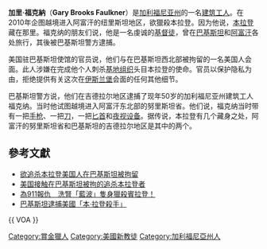 '''加里·福克納'''（'''Gary Brooks Faulkner'''）是[[加利福尼亚州|加利福尼亚州]]的一名[[建筑工人|建筑工人]]。在2010年企图越境进入阿富汗的纽里斯坦地区，欲獵殺本拉登。因为他说，[[本拉登|本拉登]]藏在那里。福克纳的朋友们说，他是一名虔诚的[[基督徒|基督徒]]，曾在[[巴基斯坦|巴基斯坦]]和[[阿富汗|阿富汗]]各处旅行，其後被巴基斯坦警方逮捕。

美国驻巴基斯坦使馆的官员说，他们与在巴基斯坦西北部被拘留的一名美国人会面。此人涉嫌在完成他个人刺杀[[基地组织|基地组织]]头目本拉登的使命。官员以保护隐私为由，拒绝提供有关这次在[[伊斯兰堡|伊斯兰堡]]会面的任何其他细节。

巴基斯坦警方说，他们在吉德拉尔地区逮捕了现年50岁的加利福尼亚州建筑工人福克纳。当时他试图越境进入阿富汗东北部的努里斯坦省。他们说，福克纳当时带有一把[[手枪|手枪]]、一把[[刀|刀]]，一把[[匕首|匕首]]和[[夜视设备|夜视设备]]。据传说，本拉登有几个藏身之处，阿富汗的努里斯坦省和巴基斯坦的吉德拉尔地区是其中的两个。

==參考文獻==
<div class="references-small">
<references></references>
</div>

*[http://www1.voanews.com/chinese/news/asia/20100615-PAKISTAN-BINLADEN-HUNTER-96437119.html 欲追杀本拉登美国人在巴基斯坦被拘留]{{Dead link|date=2019年12月 |bot=InternetArchiveBot |fix-attempted=yes }}
*[http://www1.voanews.com/chinese/news/PAKISTAN-BIN-LADEN-HUNTER-20100617-96619964.html?utm_source=twitterfeed&utm_medium=twitter 美国接触在巴基斯坦被拘的追杀本拉登者]{{Dead link|date=2019年12月 |bot=InternetArchiveBot |fix-attempted=yes }}
*[http://www.nownews.com/2010/06/17/334-2616211.htm 為911報仇　洗腎「藍波」隻身獵殺賓拉登！]{{Wayback|url=http://www.nownews.com/2010/06/17/334-2616211.htm |date=20100620172745 }}
*[http://www.bbc.co.uk/zhongwen/trad/world/2010/06/100615_us_pakistan.shtml 巴基斯坦逮捕美國「本·拉登殺手」]
{{ VOA }}
{{US-bio-stub}}

{{DEFAULTSORT:Faulkner, Gary Brooks}}
[[Category:賞金獵人|Category:賞金獵人]]
[[Category:美國新教徒|Category:美國新教徒]]
[[Category:加利福尼亞州人|Category:加利福尼亞州人]]